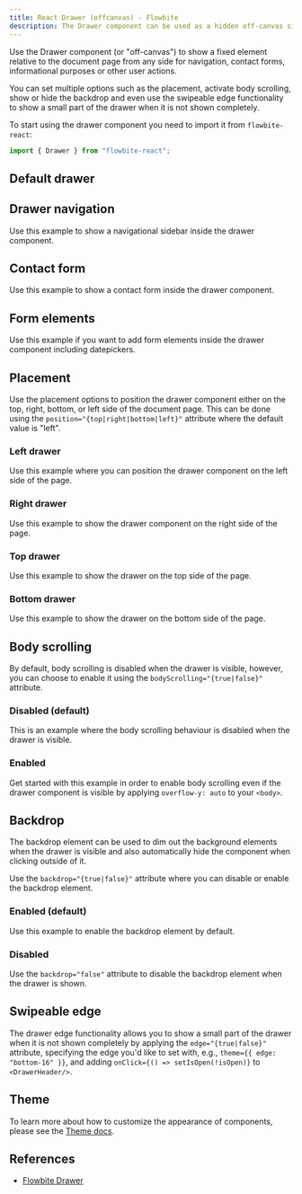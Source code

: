 ```yaml
---
title: React Drawer (offcanvas) - Flowbite
description: The Drawer component can be used as a hidden off-canvas sidebar for navigation and to show other information based on multiple styles and placements
---
```


Use the Drawer component (or "off-canvas") to show a fixed element relative to the document page from any side for navigation, contact forms, informational purposes or other user actions.

You can set multiple options such as the placement, activate body scrolling, show or hide the backdrop and even use the swipeable edge functionality to show a small part of the drawer when it is not shown completely.

To start using the drawer component you need to import it from `flowbite-react`:

```jsx
import { Drawer } from "flowbite-react";
```

## Default drawer

<Example name="drawer.root" />

## Drawer navigation

Use this example to show a navigational sidebar inside the drawer component.

<Example name="drawer.navigation" />

## Contact form

Use this example to show a contact form inside the drawer component.

<Example name="drawer.contactForm" />

## Form elements

Use this example if you want to add form elements inside the drawer component including datepickers.

<Example name="drawer.formElements" />

## Placement

Use the placement options to position the drawer component either on the top, right, bottom, or left side of the document page. This can be done using the `position="{top|right|bottom|left}"` attribute where the default value is "left".

### Left drawer

Use this example where you can position the drawer component on the left side of the page.

<Example name="drawer.left" />

### Right drawer

Use this example to show the drawer component on the right side of the page.

<Example name="drawer.right" />

### Top drawer

Use this example to show the drawer on the top side of the page.

<Example name="drawer.top" />

### Bottom drawer

Use this example to show the drawer on the bottom side of the page.

<Example name="drawer.bottom" />

## Body scrolling

By default, body scrolling is disabled when the drawer is visible, however, you can choose to enable it using the `bodyScrolling="{true|false}"` attribute.

### Disabled (default)

This is an example where the body scrolling behaviour is disabled when the drawer is visible.

<Example name="drawer.noBodyScrolling" />

### Enabled

Get started with this example in order to enable body scrolling even if the drawer component is visible by applying `overflow-y: auto` to your `<body>`.

<Example name="drawer.bodyScrolling" />

## Backdrop

The backdrop element can be used to dim out the background elements when the drawer is visible and also automatically hide the component when clicking outside of it.

Use the `backdrop="{true|false}"` attribute where you can disable or enable the backdrop element.

### Enabled (default)

Use this example to enable the backdrop element by default.

<Example name="drawer.backdrop" />

### Disabled

Use the `backdrop="false"` attribute to disable the backdrop element when the drawer is shown.

<Example name="drawer.noBackdrop" />

## Swipeable edge

The drawer edge functionality allows you to show a small part of the drawer when it is not shown completely by applying the `edge="{true|false}"` attribute, specifying the edge you'd like to set with, e.g., `theme={{ edge: "bottom-16" }}`, and adding `onClick={() => setIsOpen(!isOpen)}` to `<DrawerHeader/>`.

<Example name="drawer.swipeableEdge" />

## Theme

To learn more about how to customize the appearance of components, please see the [Theme docs](/docs/customize/theme).

<Theme name="drawer" />

## References

- [Flowbite Drawer](https://flowbite.com/docs/components/drawer/)
